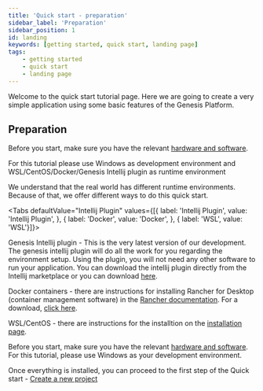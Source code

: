 ```yaml
---
title: 'Quick start - preparation'
sidebar_label: 'Preparation'
sidebar_position: 1
id: landing
keywords: [getting started, quick start, landing page]
tags:
    - getting started
    - quick start
    - landing page
---
```


Welcome to the quick start tutorial page. Here we are going to create a very simple application using some basic features of the Genesis Platform.

## Preparation

Before you start, make sure you have the relevant [hardware and software](../../getting-started/quick-start/hardware-and-software/).

For this tutorial please use Windows as development environment and WSL/CentOS/Docker/Genesis Intellij plugin as runtime environment

We understand that the real world has different runtime environments. Because of that, we offer different ways to do this quick start.


<Tabs defaultValue="Intellij Plugin" values={[{ label: 'Intellij Plugin', value: 'Intellij Plugin', }, { label: 'Docker', value: 'Docker', }, { label: 'WSL', value: 'WSL'}]}>
<TabItem value="Intellij Plugin">

Genesis Intellij plugin - This is the very latest version of our development. The genesis intellij plugin will do all the work for you regarding the environment setup. Using the plugin, you will not need any other software to run your application. You can download the intellij plugin directly from the Intellij marketplace or you can download [here](https://plugins.jetbrains.com/plugin/21131-genesis-platform-support).

</TabItem>
<TabItem value="Docker">

Docker containers - there are instructions for installing Rancher for Desktop (container management software) in the [Rancher documentation](https://rancherdesktop.io/). For a download, [click here](https://docs.rancherdesktop.io/). 

 
</TabItem>
<TabItem value="WSL">

WSL/CentOS - there are instructions for the installtion on the [installation page](../../getting-started/prerequisites/installing-wsl/).

</TabItem>
</Tabs>

Before you start, make sure you have the relevant [hardware and software](./hardware-and-software/).
For this tutorial, please use Windows as your development environment.

Once everything is installed, you can proceed to the first step of the Quick start - [Create a new project](../../getting-started/quick-start/create-a-new-project/)

